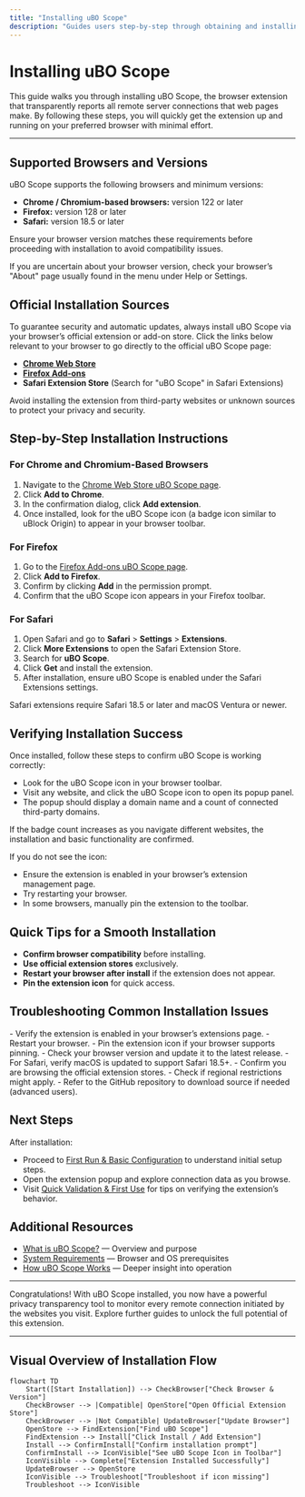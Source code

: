 ```yaml
---
title: "Installing uBO Scope"
description: "Guides users step-by-step through obtaining and installing the extension using official browser stores for Chrome, Firefox, and Safari. Includes direct links and visual cues for a hassle-free experience."
---
```


# Installing uBO Scope

This guide walks you through installing uBO Scope, the browser extension that transparently reports all remote server connections that web pages make. By following these steps, you will quickly get the extension up and running on your preferred browser with minimal effort.

---

## Supported Browsers and Versions

uBO Scope supports the following browsers and minimum versions:

- **Chrome / Chromium-based browsers:** version 122 or later
- **Firefox:** version 128 or later
- **Safari:** version 18.5 or later

Ensure your browser version matches these requirements before proceeding with installation to avoid compatibility issues.

<Note>
If you are uncertain about your browser version, check your browser’s "About" page usually found in the menu under Help or Settings.
</Note>

## Official Installation Sources

To guarantee security and automatic updates, always install uBO Scope via your browser’s official extension or add-on store. Click the links below relevant to your browser to go directly to the official uBO Scope page:

- **[Chrome Web Store](https://chrome.google.com/webstore/detail/ubo-scope/bbdpgcaljkaaigfcomhidmneffjjjfgp)**
- **[Firefox Add-ons](https://addons.mozilla.org/firefox/addon/ubo-scope/)**
- **Safari Extension Store** (Search for "uBO Scope" in Safari Extensions)

<Warning>
Avoid installing the extension from third-party websites or unknown sources to protect your privacy and security.
</Warning>

## Step-by-Step Installation Instructions

### For Chrome and Chromium-Based Browsers

1. Navigate to the [Chrome Web Store uBO Scope page](https://chrome.google.com/webstore/detail/ubo-scope/bbdpgcaljkaaigfcomhidmneffjjjfgp).
2. Click **Add to Chrome**.
3. In the confirmation dialog, click **Add extension**.
4. Once installed, look for the uBO Scope icon (a badge icon similar to uBlock Origin) to appear in your browser toolbar.

### For Firefox

1. Go to the [Firefox Add-ons uBO Scope page](https://addons.mozilla.org/firefox/addon/ubo-scope/).
2. Click **Add to Firefox**.
3. Confirm by clicking **Add** in the permission prompt.
4. Confirm that the uBO Scope icon appears in your Firefox toolbar.

### For Safari

1. Open Safari and go to **Safari** > **Settings** > **Extensions**.
2. Click **More Extensions** to open the Safari Extension Store.
3. Search for **uBO Scope**.
4. Click **Get** and install the extension.
5. After installation, ensure uBO Scope is enabled under the Safari Extensions settings.

<Info>
Safari extensions require Safari 18.5 or later and macOS Ventura or newer.
</Info>

## Verifying Installation Success

Once installed, follow these steps to confirm uBO Scope is working correctly:

- Look for the uBO Scope icon in your browser toolbar.
- Visit any website, and click the uBO Scope icon to open its popup panel.
- The popup should display a domain name and a count of connected third-party domains.

If the badge count increases as you navigate different websites, the installation and basic functionality are confirmed.

<Tip>
If you do not see the icon:

- Ensure the extension is enabled in your browser’s extension management page.
- Try restarting your browser.
- In some browsers, manually pin the extension to the toolbar.
</Tip>

## Quick Tips for a Smooth Installation

- **Confirm browser compatibility** before installing.
- **Use official extension stores** exclusively.
- **Restart your browser after install** if the extension does not appear.
- **Pin the extension icon** for quick access.

## Troubleshooting Common Installation Issues

<AccordionGroup title="Installation Troubleshooting">
<Accordion title="Extension Icon Missing After Install">
- Verify the extension is enabled in your browser’s extensions page.
- Restart your browser.
- Pin the extension icon if your browser supports pinning.
</Accordion>
<Accordion title="Browser Version Is Not Supported">
- Check your browser version and update it to the latest release.
- For Safari, verify macOS is updated to support Safari 18.5+.
</Accordion>
<Accordion title="Unable to Find uBO Scope in Extension Store">
- Confirm you are browsing the official extension stores.
- Check if regional restrictions might apply.
- Refer to the GitHub repository to download source if needed (advanced users).
</Accordion>
</AccordionGroup>

## Next Steps

After installation:

- Proceed to [First Run & Basic Configuration](/getting-started/installation-setup/first-run-setup) to understand initial setup steps.
- Open the extension popup and explore connection data as you browse.
- Visit [Quick Validation & First Use](/getting-started/getting-going/validate-installation) for tips on verifying the extension’s behavior.

## Additional Resources

- [What is uBO Scope?](/overview/product-intro/what-is-ubo-scope) — Overview and purpose
- [System Requirements](/getting-started/installation-setup/system-requirements) — Browser and OS prerequisites
- [How uBO Scope Works](/overview/architecture-concepts/how-it-works) — Deeper insight into operation

---

Congratulations! With uBO Scope installed, you now have a powerful privacy transparency tool to monitor every remote connection initiated by the websites you visit. Explore further guides to unlock the full potential of this extension.

---

## Visual Overview of Installation Flow

```mermaid
flowchart TD
    Start([Start Installation]) --> CheckBrowser["Check Browser & Version"]
    CheckBrowser --> |Compatible| OpenStore["Open Official Extension Store"]
    CheckBrowser --> |Not Compatible| UpdateBrowser["Update Browser"]
    OpenStore --> FindExtension["Find uBO Scope"]
    FindExtension --> Install["Click Install / Add Extension"]
    Install --> ConfirmInstall["Confirm installation prompt"]
    ConfirmInstall --> IconVisible["See uBO Scope Icon in Toolbar"]
    IconVisible --> Complete["Extension Installed Successfully"]
    UpdateBrowser --> OpenStore
    IconVisible --> Troubleshoot["Troubleshoot if icon missing"]
    Troubleshoot --> IconVisible
```


